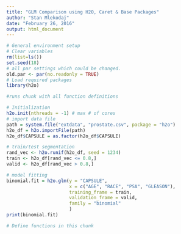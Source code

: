 ```yaml
---
title: "GLM Comparison using H2O, Caret & Base Packages"
author: "Stan Mlekodaj"
date: "February 26, 2016"
output: html_document
---
```

```r
# General environment setup
# Clear variables
rm(list=ls())
set.seed(18)
# all par settings which could be changed.
old.par <- par(no.readonly = TRUE)
# Load required packages
library(h2o)
```
```r
#runs chunk with all function definitions
```

```r
# Initialization
h2o.init(nthreads = -1) # max # of cores
# import data file
path = system.file("extdata", "prostate.csv", package = "h2o")
h2o_df = h2o.importFile(path)
h2o_df$CAPSULE = as.factor(h2o_df$CAPSULE)

# train/test segmentation
rand_vec <- h2o.runif(h2o_df, seed = 1234)
train <- h2o_df[rand_vec <= 0.8,]
valid <- h2o_df[rand_vec > 0.8,]

# model fitting
binomial.fit = h2o.glm(y = "CAPSULE", 
                       x = c("AGE", "RACE", "PSA", "GLEASON"),
                       training_frame = train,
                       validation_frame = valid, 
                       family = "binomial"
                       )
print(binomial.fit)

```

```r
# Define functions in this chunk
```

